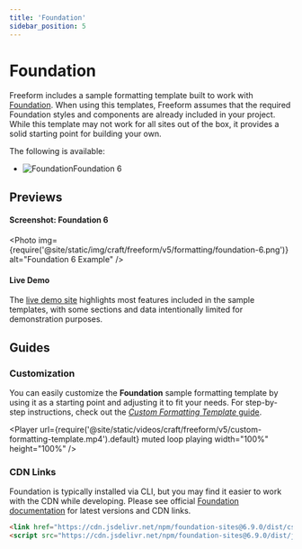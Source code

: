 ```yaml
---
title: 'Foundation'
sidebar_position: 5
---
```



# Foundation<Badge type="deprecated" text="Deprecated" />

Freeform includes a sample formatting template built to work with [Foundation](https://get.foundation). When using this
templates, Freeform assumes that the required Foundation styles and components are already included in your project.
While this template may not work for all sites out of the box, it provides a solid starting point for building your own.

The following is available:

<ul className="sample-templates-list">
  <li><img src="/icons/integrations/foundation.svg" alt="Foundation" />Foundation 6<Badge type="deprecated" text="Deprecated" /></li>
</ul>

## Previews

#### Screenshot: Foundation 6

<Photo
  img={require('@site/static/img/craft/freeform/v5/formatting/foundation-6.png')}
  alt="Foundation 6 Example"
/>

#### Live Demo

The [live demo site](https://demo.solspace.com/freeform-demo/) highlights most features included in the sample templates, with some sections and data intentionally limited for demonstration purposes.

<PrimaryButtonWithLink
  to="https://demo.solspace.com/freeform-demo/templates/foundation-6/jobApplication"
  label="View Live Demo"
/>

## Guides

### Customization

You can easily customize the **Foundation** sample formatting template by using it as a starting point and adjusting it to fit your needs.
For step-by-step instructions, check out the [_Custom Formatting Template_ guide](../../../guides/guide/custom-formatting-templates).

<PrimaryButtonWithLink
  to="../../../guides/guide/custom-formatting-templates"
  label="View Complete Guide"
/>

<Player
  url={require('@site/static/videos/craft/freeform/v5/custom-formatting-template.mp4').default}
  muted loop playing width="100%" height="100%"
/>

### CDN Links

Foundation is typically installed via CLI, but you may find it easier to work with the CDN while developing.
Please see official [Foundation documentation](https://get.foundation/sites/docs/installation.html#cdn-links) for latest versions and CDN links.

```html
<link href="https://cdn.jsdelivr.net/npm/foundation-sites@6.9.0/dist/css/foundation.min.css" rel="stylesheet" crossorigin="anonymous">
<script src="https://cdn.jsdelivr.net/npm/foundation-sites@6.9.0/dist/js/foundation.min.js" crossorigin="anonymous"></script>
```